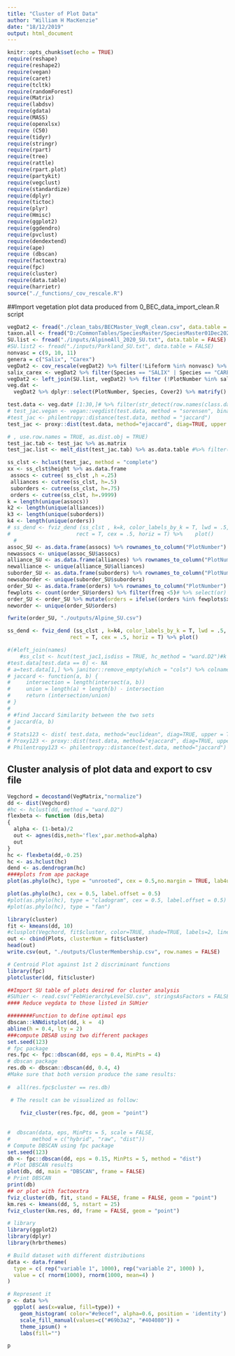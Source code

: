 ```yaml
---
title: "Cluster of Plot Data"
author: "William H MacKenzie"
date: "18/12/2019"
output: html_document
---
```


```r
knitr::opts_chunk$set(echo = TRUE)
require(reshape)
require(reshape2)
require(vegan)
require(caret)
require(tcltk)
require(randomForest)
require(Matrix)
require(labdsv)
require(gdata)
require(MASS)
require(openxlsx)
require (C50)
require(tidyr)
require(stringr)
require(rpart)
require(tree)
require(rattle)
require(rpart.plot)
require(partykit)
require(vegclust)
require(standardize)
require(dplyr)
require(tictoc)
require(plyr)
require(Hmisc)
require(ggplot2)
require(ggdendro)
require(pvclust)
require(dendextend)
require(ape)
require (dbscan)
require(factoextra)
require(fpc)
require(cluster)
require(data.table)
require(harrietr)
source("./_functions/_cov_rescale.R")
```

##Import vegetation plot data produced from 0_BEC_data_import_clean.R script

```r
vegDat2 <- fread("./clean_tabs/BECMaster_VegR_clean.csv", data.table = FALSE)
taxon.all <- fread("D:/CommonTables/SpeciesMaster/SpeciesMaster01Dec2020.csv", header = T, stringsAsFactors = F, strip.white = T) %>% filter(Codetype == "U")
SU.list <- fread("./inputs/AlpineAll_2020_SU.txt", data.table = FALSE)
#SU.list2 <- fread("./inputs/Parkland_SU.txt", data.table = FALSE)
nonvasc = c(9, 10, 11)
genera = c("Salix", "Carex")
vegDat2 <- cov_rescale(vegDat2) %>% filter(!Lifeform %in% nonvasc) %>% filter(Cover2 > .5)
salix_carex <- vegDat2 %>% filter(Species == "SALIX" | Species == "CAREX") %>% filter(Cover>9) %>% select(PlotNumber) %>% unique() ## plot with undetermined dominants to remove
vegDat2 <- left_join(SU.list, vegDat2) %>% filter (!PlotNumber %in% salix_carex$PlotNumber) %>% filter(!Species %in% genera )
veg.dat <-
  vegDat2 %>% dplyr::select(PlotNumber, Species, Cover2) %>% matrify()
```


```r
test.data <- veg.dat# [1:30,]# %>% filter(str_detect(row.names(class.dat), "ESSFwh"))%>% as.matrix#  
# test_jac.vegan <- vegan::vegdist(test.data, method = "sorensen", binary = F) %>% as.matrix
#test_jac <- philentropy::distance(test.data, method = "jaccard")
test_jac <- proxy::dist(test.data, method="ejaccard", diag=TRUE, upper = TRUE) ## ejaccard and philentropy jaccard are real-data versions extended jaccard opr taimoto

# , use.row.names = TRUE, as.dist.obj = TRUE)
test_jac.tab <- test_jac %>% as.matrix
test_jac.list <- melt_dist(test_jac.tab) %>% as.data.table #%>% filter(dist < .25)

ss_clst <- hclust(test_jac, method = "complete")
xx <- ss_clst$height %>% as.data.frame
 assocs <- cutree( ss_clst ,h =.25)
 alliances <- cutree(ss_clst, h=.5)
 suborders <- cutree(ss_clst, h=.75) 
 orders <- cutree(ss_clst, h=.9999)
k = length(unique(assocs))
k2 <- length(unique(alliances))
k3 <- length(unique(suborders))
k4 <- length(unique(orders))
# ss_dend <- fviz_dend (ss_clst , k=k, color_labels_by_k = T, lwd = .5,
#                     rect = T, cex = .5, horiz = T) %>%    plot()
  # 
assoc_SU <- as.data.frame(assocs) %>% rownames_to_column("PlotNumber") %>% mutate(assocs = paste0("SiteUnit-", assocs)) %>% arrange(desc(PlotNumber))
newassocs <- unique(assoc_SU$assocs)
alliance_SU <- as.data.frame(alliances) %>% rownames_to_column("PlotNumber") %>% mutate(alliances = paste0("SiteUnit-", alliances))%>% arrange(desc(PlotNumber))
newalliance <- unique(alliance_SU$alliances)
suborder_SU <- as.data.frame(suborders) %>% rownames_to_column("PlotNumber") %>% mutate(suborders = paste0("SiteUnit-", suborders))%>% arrange(desc(PlotNumber))
newsuborder <- unique(suborder_SU$suborders)
order_SU <- as.data.frame(orders) %>% rownames_to_column("PlotNumber") %>% mutate(orders = paste0("SiteUnit-", orders))%>% arrange(desc(PlotNumber))
fewplots <- count(order_SU$orders) %>% filter(freq <5)# %>% select(or)
order_SU <- order_SU %>% mutate(orders = ifelse((orders %in% fewplots$x), "Unplaced", orders))
neworder <- unique(order_SU$orders)

fwrite(order_SU, "./outputs/Alpine_SU.csv")
```

```r
ss_dend <- fviz_dend (ss_clst , k=k4, color_labels_by_k = T, lwd = .5,
                    rect = T, cex = .5, horiz = T) %>% plot()

```

```r
#(#left_join(names)
    #ss_clst <- hcut(test_jac1,isdiss = TRUE, hc_method = "ward.D2")#k = best.clust,, hc_metric = "sorensen"
#test.data[test.data == 0] <- NA
# a=test.data[1,] %>% janitor::remove_empty(which = "cols") %>% colnames() ; b=test.data[2,]%>% janitor::remove_empty(which = "cols")%>% colnames()
# jaccard <- function(a, b) {
#     intersection = length(intersect(a, b))
#     union = length(a) + length(b) - intersection
#     return (intersection/union)
# }
# 
# #find Jaccard Similarity between the two sets 
# jaccard(a, b)
# 
# Stats123 <- dist( test.data, method="euclidean", diag=TRUE, upper = TRUE)
# Proxy123 <- proxy::dist(test.data, method="ejaccard", diag=TRUE, upper = TRUE)
# Philentropy123 <- philentropy::distance(test.data, method="jaccard")
```
## Cluster analysis of plot data and export to csv file
```r
Vegchord = decostand(VegMatrix,"normalize")
dd <- dist(Vegchord)
#hc <- hclust(dd, method = "ward.D2")
flexbeta <- function (dis,beta) 
{
  alpha <- (1-beta)/2
  out <- agnes(dis,meth='flex',par.method=alpha)
  out
}
hc <- flexbeta(dd,-0.25)
hc <- as.hclust(hc)
dend <- as.dendrogram(hc)
####plots from ape package
plot(as.phylo(hc), type = "unrooted", cex = 0.5,no.margin = TRUE, lab4ut = "axial")

plot(as.phylo(hc), cex = 0.5, label.offset = 0.5)
#plot(as.phylo(hc), type = "cladogram", cex = 0.5, label.offset = 0.5)
#plot(as.phylo(hc), type = "fan")

library(cluster)
fit <- kmeans(dd, 10)
#clusplot(Vegchord, fit$cluster, color=TRUE, shade=TRUE, labels=2, lines=0)
out <- cbind(Plots, clusterNum = fit$cluster)
head(out)
write.csv(out, "./outputs/ClusterMembership.csv", row.names = FALSE)
```

```r
# Centroid Plot against 1st 2 discriminant functions
library(fpc)
plotcluster(dd, fit$cluster)

##Import SU table of plots desired for cluster analysis
#SUhier <- read.csv("FebHierarchyLevelSU.csv", stringsAsFactors = FALSE)
#### Reduce vegdata to those listed in SUHier

########Function to define optimal eps
dbscan::kNNdistplot(dd, k =  4)
abline(h = 0.4, lty = 2)
###compute DBSAB using two different packages
set.seed(123)
# fpc package
res.fpc <- fpc::dbscan(dd, eps = 0.4, MinPts = 4)
# dbscan package
res.db <- dbscan::dbscan(dd, 0.4, 4)
#Make sure that both version produce the same results:
  
#  all(res.fpc$cluster == res.db)

 # The result can be visualized as follow:
    
    fviz_cluster(res.fpc, dd, geom = "point")
    
    
#  dbscan(data, eps, MinPts = 5, scale = FALSE, 
#       method = c("hybrid", "raw", "dist"))
# Compute DBSCAN using fpc package
set.seed(123)
db <- fpc::dbscan(dd, eps = 0.15, MinPts = 5, method = "dist")
# Plot DBSCAN results
plot(db, dd, main = "DBSCAN", frame = FALSE)
# Print DBSCAN
print(db)
## or plot with factoextra
fviz_cluster(db, fit, stand = FALSE, frame = FALSE, geom = "point")
km.res <- kmeans(dd, 5, nstart = 25)
fviz_cluster(km.res, dd, frame = FALSE, geom = "point")
```

```r
# library
library(ggplot2)
library(dplyr)
library(hrbrthemes)

# Build dataset with different distributions
data <- data.frame(
  type = c( rep("variable 1", 1000), rep("variable 2", 1000) ),
  value = c( rnorm(1000), rnorm(1000, mean=4) )
)

# Represent it
p <- data %>%
  ggplot( aes(x=value, fill=type)) +
    geom_histogram( color="#e9ecef", alpha=0.6, position = 'identity') +
    scale_fill_manual(values=c("#69b3a2", "#404080")) +
    theme_ipsum() +
    labs(fill="")

p
```

